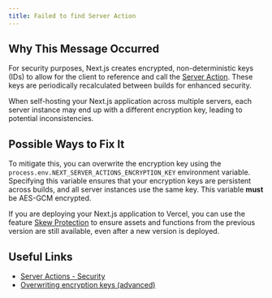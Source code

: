 ```yaml
---
title: Failed to find Server Action
---
```


## Why This Message Occurred

For security purposes, Next.js creates encrypted, non-deterministic keys (IDs) to allow for the client to reference and call the [Server Action](/docs/app/getting-started/updating-data). These keys are periodically recalculated between builds for enhanced security.

When self-hosting your Next.js application across multiple servers, each server instance may end up with a different encryption key, leading to potential inconsistencies.

## Possible Ways to Fix It

To mitigate this, you can overwrite the encryption key using the `process.env.NEXT_SERVER_ACTIONS_ENCRYPTION_KEY` environment variable. Specifying this variable ensures that your encryption keys are persistent across builds, and all server instances use the same key. This variable **must** be AES-GCM encrypted.

If you are deploying your Next.js application to Vercel, you can use the feature [Skew Protection](https://vercel.com/docs/deployments/skew-protection) to ensure assets and functions from the previous version are still available, even after a new version is deployed.

## Useful Links

- [Server Actions - Security](/docs/app/guides/data-security)
- [Overwriting encryption keys (advanced)](/docs/app/guides/data-security#overwriting-encryption-keys-advanced)
